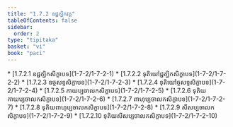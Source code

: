 ```yaml
---
title: "1.7.2 ឧជ្ជគ្ឃិកវគ្គ"
tableOfContents: false
sidebar:
  order: 2
type: "tipitaka"
basket: "vi"
book: "paci"
---
```



<DynamicBreadcrumb />



<TableOfContents book="paci" section="1.7.2">
* [1.7.2.1 ឧជ្ជគ្ឃិកសិក្ខាបទ](1-7-2/1-7-2-1)
* [1.7.2.2 ទុតិយៅជ្ជគ្ឃិកសិក្ខាបទ](1-7-2/1-7-2-2)
* [1.7.2.3 ឧច្ចសទ្ទសិក្ខាបទ](1-7-2/1-7-2-3)
* [1.7.2.4 ទុតិយៅច្ចសទ្ទសិក្ខាបទ](1-7-2/1-7-2-4)
* [1.7.2.5 កាយប្បចាលកសិក្ខាបទ](1-7-2/1-7-2-5)
* [1.7.2.6 ទុតិយកាយប្បចាលកសិក្ខាបទ](1-7-2/1-7-2-6)
* [1.7.2.7 ពាហុប្បចាលកសិក្ខាបទ](1-7-2/1-7-2-7)
* [1.7.2.8 ទុតិយពាហុប្បចាលកសិក្ខាបទ](1-7-2/1-7-2-8)
* [1.7.2.9 សីសប្បចាលកសិក្ខាបទ](1-7-2/1-7-2-9)
* [1.7.2.10 ទុតិយសីសប្បចាលកសិក្ខាបទ](1-7-2/1-7-2-10)
</TableOfContents>